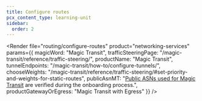 ```yaml
---
title: Configure routes
pcx_content_type: learning-unit
sidebar:
  order: 2
---
```



<Render
	file="routing/configure-routes"
	product="networking-services"
	params={{
		magicWord: "Magic Transit",
		trafficSteeringPage: "/magic-transit/reference/traffic-steering/",
		productName: "Magic Transit",
		tunnelEndpoints: "/magic-transit/how-to/configure-tunnels/",
		chooseWeights: "/magic-transit/reference/traffic-steering/#set-priority-and-weights-for-static-routes",
		publicAsnMT: "[Public ASNs used for Magic Transit](/magic-transit/how-to/advertise-prefixes/#cloudflare-asn-vs-your-own-asn) are verified during the onboarding process.",
		productGatewayOrEgress: "Magic Transit with Egress"
	}}
/>